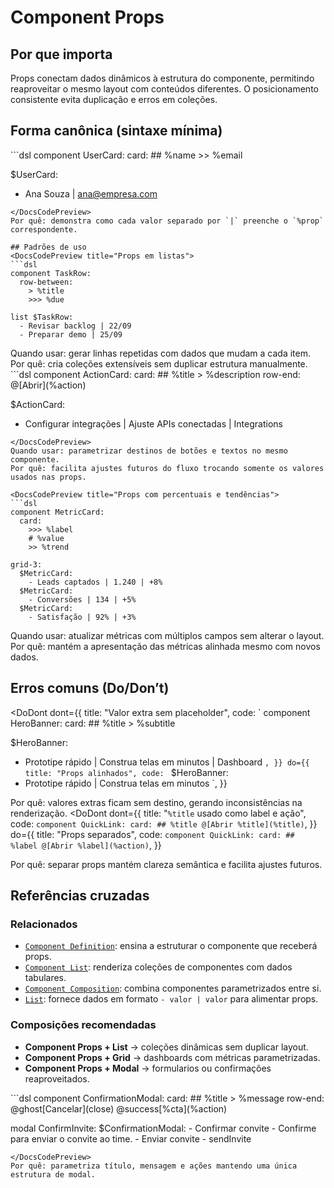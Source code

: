 # Component Props
## Por que importa
Props conectam dados dinâmicos à estrutura do componente, permitindo reaproveitar o mesmo layout com conteúdos diferentes. O posicionamento consistente evita duplicação e erros em coleções.

## Forma canônica (sintaxe mínima)
<DocsCodePreview title="Template com dois `%props`">
```dsl
component UserCard:
  card:
    ## %name
    >> %email

$UserCard:
  - Ana Souza | ana@empresa.com
```
</DocsCodePreview>
Por quê: demonstra como cada valor separado por `|` preenche o `%prop` correspondente.

## Padrões de uso
<DocsCodePreview title="Props em listas">
```dsl
component TaskRow:
  row-between:
    > %title
    >>> %due

list $TaskRow:
  - Revisar backlog | 22/09
  - Preparar demo | 25/09
```
</DocsCodePreview>
Quando usar: gerar linhas repetidas com dados que mudam a cada item.
Por quê: cria coleções extensíveis sem duplicar estrutura manualmente.

<DocsCodePreview title="Props com ações">
```dsl
component ActionCard:
  card:
    ## %title
    > %description
    row-end:
      @[Abrir](%action)

$ActionCard:
  - Configurar integrações | Ajuste APIs conectadas | Integrations
```
</DocsCodePreview>
Quando usar: parametrizar destinos de botões e textos no mesmo componente.
Por quê: facilita ajustes futuros do fluxo trocando somente os valores usados nas props.

<DocsCodePreview title="Props com percentuais e tendências">
```dsl
component MetricCard:
  card:
    >>> %label
    # %value
    >> %trend

grid-3:
  $MetricCard:
    - Leads captados | 1.240 | +8%
  $MetricCard:
    - Conversões | 134 | +5%
  $MetricCard:
    - Satisfação | 92% | +3%
```
</DocsCodePreview>
Quando usar: atualizar métricas com múltiplos campos sem alterar o layout.
Por quê: mantém a apresentação das métricas alinhada mesmo com novos dados.

## Erros comuns (Do/Don’t)
<DoDont
  dont={{
    title: "Valor extra sem placeholder",
    code: `
component HeroBanner:
  card:
    ## %title
    > %subtitle

$HeroBanner:
  - Prototipe rápido | Construa telas em minutos | Dashboard
    `,
  }}
  do={{
    title: "Props alinhados",
    code: `
$HeroBanner:
  - Prototipe rápido | Construa telas em minutos
    `,
  }}
>
  Por quê: valores extras ficam sem destino, gerando inconsistências na renderização.
</DoDont>
<DoDont
  dont={{
    title: "`%title` usado como label e ação",
    code: `
component QuickLink:
  card:
    ## %title
    @[Abrir %title](%title)
    `,
  }}
  do={{
    title: "Props separados",
    code: `
component QuickLink:
  card:
    ## %label
    @[Abrir %label](%action)
    `,
  }}
>
  Por quê: separar props mantém clareza semântica e facilita ajustes futuros.
</DoDont>

## Referências cruzadas

### Relacionados
- [`Component Definition`](./component-definition): ensina a estruturar o componente que receberá props.
- [`Component List`](./component-list): renderiza coleções de componentes com dados tabulares.
- [`Component Composition`](./component-composition): combina componentes parametrizados entre si.
- [`List`](./list): fornece dados em formato `- valor | valor` para alimentar props.

### Composições recomendadas
- **Component Props + List** → coleções dinâmicas sem duplicar layout.
- **Component Props + Grid** → dashboards com métricas parametrizadas.
- **Component Props + Modal** → formularios ou confirmações reaproveitados.

<DocsCodePreview title="Props aplicados em modal reutilizável">
```dsl
component ConfirmationModal:
  card:
    ## %title
    > %message
    row-end:
      @ghost[Cancelar](close)
      @success[%cta](%action)

modal ConfirmInvite:
  $ConfirmationModal:
    - Confirmar convite
    - Confirme para enviar o convite ao time.
    - Enviar convite
    - sendInvite
```
</DocsCodePreview>
Por quê: parametriza título, mensagem e ações mantendo uma única estrutura de modal.
